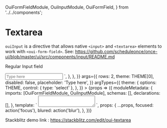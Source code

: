   OuiFormFieldModule,
  OuiInputModule,
  OuiFormField,
} from '../../components';

<Meta title="FORM FIELD/Textarea" />

# Textarea

`ouiInput` is a directive that allows native `<input>` and `<textarea>` elements to work with `<oui-form-field>`. See: https://github.com/scheduleonce/once-ui/blob/master/ui/src/components/input/README.md

Regular Input field

<Canvas>
  <Story
    name="Regular"
    parameters={{
      docs: {
        source: {
          code: `<oui-form-field>
  <input oui-input type="text" placeholder="Type here" >
</oui-form-field>`,
        },
      },
    }}
    args={{
      rows: 2,
      theme: THEME[0],
      disabled: false,
      placeholder: 'Type here',
    }}
    argTypes={{
      theme: {
        options: THEME,
        control: { type: 'select' },
      },
    }}
  >
    {props => ({
      moduleMetadata: {
        imports: [OuiFormFieldModule, OuiInputModule],
        schemas: [],
        declarations: [],
      },
      template: `<oui-form-field ngClass="{{theme}}"> <textarea [disabled]="disabled" [rows]="rows" (blur)="blured()" (focus)="focused()" oui-input [placeholder]="placeholder"></textarea> </oui-form-field>`,
      props: {
        ...props,
        focused: action('focus'),
        blured: action('blur'),
      },
    })}
  </Story>
</Canvas>

Stackblitz demo link : https://stackblitz.com/edit/oui-textarea

<ArgsTable of={OuiFormField} />
